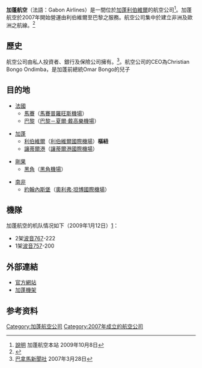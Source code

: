 {{Infobox Airline
|airline        = 加蓬航空 <br> Gabon Airlines
|logo           = Gabon Airlines Boeing 767-200 Volpati.jpg
|logo_size      = 
|fleet_size     = 2
|destinations   = 6
|IATA           = GY
|ICAO           = GBK
|callsign       = GABON AIRLINES
|parent         = 
|company_slogan =
|founded        = 2007年
|headquarters   = {{GAB}} [[利伯維爾|利伯維爾]]
|key_people     = 
|hubs           = {{GAB}} [[利伯維爾國際機場|利伯維爾國際機場]]
|secondary_hubs = 
|focus_cities   = 
|frequent_flyer = 
|lounge         = 
|alliance       = 
|website        = http://www.gabonairlines.com/
}}

'''加蓬航空'''（法語：Gabon Airlines）是一間位於[[加蓬|加蓬]][[利伯維爾|利伯維爾]]的航空公司<ref>[http://www.gabonairlines.com/gabonairlines/racine_site/cms/mentions_legales.asp 說明] {{Wayback|url=http://www.gabonairlines.com/gabonairlines/racine_site/cms/mentions_legales.asp |date=20090401205849 }} 加蓬航空本站 2009年10月8日</ref>。加蓬航空於2007年開始營運由利伯維爾至巴黎之服務。航空公司集中於建立非洲及歐洲之航線。<ref name="FI">{{cite news | title= 目錄:世界航空公司 | work= [[國際飛行|國際飛行]] | page= 85 | date= 2007-04-03}}</ref>

==歷史==
航空公司由私人投資者、銀行及保險公司擁有。<ref>[http://www.panapress.com/freenews.asp?code=eng016040&dte=28/03/2007 巴拿馬新聞社] {{Wayback|url=http://www.panapress.com/freenews.asp?code=eng016040&dte=28%2F03%2F2007 |date=20070916095855 }} 2007年3月28日</ref>。航空公司的CEO為Christian Bongo Ondimba，是加蓬前總統Omar Bongo的兒子

==目的地==
*[[法國|法國]]
**[[馬賽|馬賽]]（[[馬賽普羅旺斯機場|馬賽普羅旺斯機場]]）
**[[巴黎|巴黎]]（[[巴黎－夏爾·戴高樂機場|巴黎－夏爾·戴高樂機場]]）

*[[加蓬|加蓬]]
**[[利伯維爾|利伯維爾]]（[[利伯維爾國際機場|利伯維爾國際機場]]）'''樞紐'''
**[[讓蒂爾港|讓蒂爾港]]（[[讓蒂爾港國際機場|讓蒂爾港國際機場]]）

*[[剛果|剛果]]
**[[黑角|黑角]]（[[黑角機場|黑角機場]]）

*[[南非|南非]]
**[[約翰內斯堡|約翰內斯堡]]（[[奧利弗·坦博國際機場|奧利弗·坦博國際機場]]）

==機隊==
加蓬航空的机队情况如下（2009年1月12日）[https://web.archive.org/web/20090602140410/http://www.ch-aviation.ch/aircraft.php?search=set&airline=GAB&al_op=1]：

*2架[[波音767|波音767]]-222
*1架[[波音757|波音757]]-200

==外部連結==
*[http://www.gabonairlines.com/ 官方網站]{{Wayback|url=http://www.gabonairlines.com/ |date=20091229054316 }}
*[https://web.archive.org/web/20090602140410/http://www.ch-aviation.ch/aircraft.php?search=set&airline=GAB&al_op=1 加蓬機架]

==参考资料==
{{reflist|2}}


{{Gabon-stub}}

{{IATA成員}}

[[Category:加蓬航空公司|Category:加蓬航空公司]]
[[Category:2007年成立的航空公司|Category:2007年成立的航空公司]]